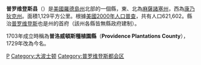 {{noteTA
|T=zh-hans:普罗维登斯县;zh-hk:普羅維登斯縣;zh-tw:普羅維登斯郡;
|1=zh-hans:县;zh-hk:縣;zh-tw:郡;
|2=zh-hans:罗得岛; zh-hant:羅德島;
|3=zh-hans:马萨诸塞; zh-hant:麻薩諸塞;
|4=zh-hans:康涅狄格; zh-hant:康乃狄克;
}}
{{Infobox U.S. County|
 county  = 普罗维登斯县|
 state = 羅得島州 |
 en county  = Providence County|
 en state = Rhode Island |
 seal = |
 map size = 150 |
 founded =  |
 seat =  | 
 area_total_sq_mi =436 |
 area_land_sq_mi =413 |
 area_water_sq_mi =23 |
 area percentage = 5.18% |
 census yr = 2000|
 pop = 621602 |
 density_km2 =581|
 web =  |
|}}
'''普罗维登斯县'''（{{lang-en|Providence County}}）是[[美國|美國]][[羅德島州|羅德島州]]北部的一個縣，東、北為[[麻薩諸塞州|麻薩諸塞州]]，西為[[康乃狄克州|康乃狄克州]]。面積1,129平方公里。根據[[美國2000年人口普查|美國2000年人口普查]]，共有人口621,602。縣治[[普罗维登斯|普罗维登斯]]也是州的首府（該州各縣皆無縣政府建制）。

1703年成立時稱為'''普洛威頓斯種植園縣'''（'''Providence Plantations County'''），1729年改為今名。

{{Wikivoyage|普羅維登斯郡}}
{{羅德島州}}
{{Authority control}}
{{RhodeIsland-stub}}

[[Category:羅德島州行政區劃|P]]
[[Category:大波士顿|Category:大波士顿]]
[[Category:普罗维登斯都会区|Category:普罗维登斯都会区]]